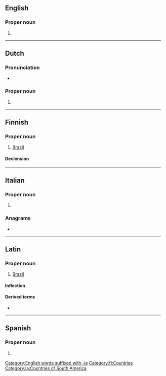 {{also|Brasília|Brasilía}}
==English==
{{wikipedia|lang=en}}

===Proper noun===
{{en-proper noun}}

# {{alternative spelling of|Brasília|lang=en}}

[[Category:English words suffixed with -ia]]

----

==Dutch==
{{wikipedia|lang=nl}}

===Pronunciation===
* {{audio|Nl-Brasilia.ogg|Audio|lang=nl}}

===Proper noun===
{{nl-proper noun|n}}

# {{place:Brazil/capital|nl|Brasília}}

{{topics|nl|Cities in Brazil|Capital cities}}

----

==Finnish==
{{wikipedia|lang=fi}}

===Proper noun===
{{fi-proper noun}}

# [[Brazil]]

====Declension====
{{fi-decl-kulkija|n=sg|Brasili|a}}

[[Category:fi:Countries]]

----

==Italian==
{{wikipedia|lang=it}}

===Proper noun===
{{it-proper noun|f}}

# {{place:Brazil/capital|it|Brasília}}

===Anagrams===
* {{l|it|basilari}}

----

==Latin==

===Proper noun===
{{la-proper noun|Brasilia|Brasiliae|f|first}}

# {{lb|la|New Latin}} [[Brazil]]

====Inflection====
{{la-decl-1st|num=sg|Brasili}}

====Derived terms====
* {{l|la|brasilianus}}

[[Category:la:Countries of South America]]

----

==Spanish==
{{wikipedia|lang=es}}

===Proper noun===
{{es-proper noun|f}}

# {{place:Brazil/capital|es|Brasília}}